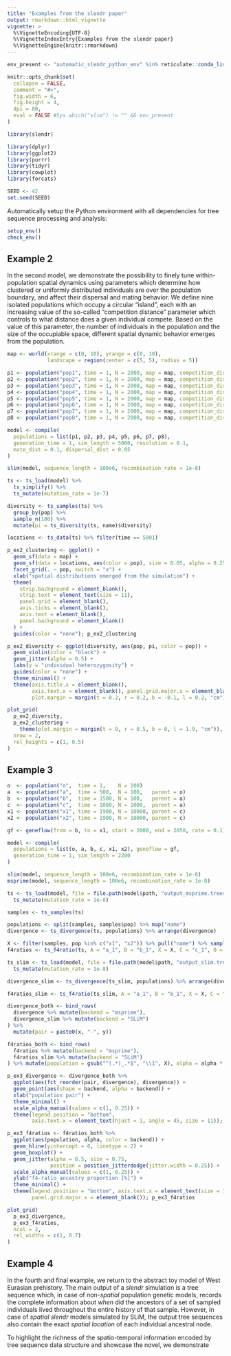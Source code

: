 ```yaml
---
title: "Examples from the slendr paper"
output: rmarkdown::html_vignette
vignette: >
  %\VignetteEncoding{UTF-8}
  %\VignetteIndexEntry{Examples from the slendr paper}
  %\VignetteEngine{knitr::rmarkdown}
---
```


```r
env_present <- "automatic_slendr_python_env" %in% reticulate::conda_list()$name

knitr::opts_chunk$set(
  collapse = FALSE,
  comment = "#>",
  fig.width = 6,
  fig.height = 4,
  dpi = 80,
  eval = FALSE #Sys.which("slim") != "" && env_present
)
```

```r
library(slendr)

library(dplyr)
library(ggplot2)
library(purrr)
library(tidyr)
library(cowplot)
library(forcats)

SEED <- 42
set.seed(SEED)
```

Automatically setup the Python environment with all dependencies for tree sequence processing and analysis:

```r
setup_env()
check_env()
```

## Example 2

In the second model, we demonstrate the possibility to finely tune within-population spatial dynamics using parameters which determine how clustered or uniformly distributed individuals are over the population boundary, and affect their dispersal and mating behavior. We define nine isolated populations which occupy a circular "island", each with an increasing value of the so-called "competition distance" parameter which controls to what distance does a given individual compete. Based on the value of this parameter, the number of individuals in the population and the size of the occupiable space, different spatial dynamic behavior emerges from the population.


```r
map <- world(xrange = c(0, 10), yrange = c(0, 10),
             landscape = region(center = c(5, 5), radius = 5))

p1 <- population("pop1", time = 1, N = 2000, map = map, competition_dist = 0.01)
p2 <- population("pop2", time = 1, N = 2000, map = map, competition_dist = 9)
p3 <- population("pop3", time = 1, N = 2000, map = map, competition_dist = 6)
p4 <- population("pop4", time = 1, N = 2000, map = map, competition_dist = 5)
p5 <- population("pop5", time = 1, N = 2000, map = map, competition_dist = 4)
p6 <- population("pop6", time = 1, N = 2000, map = map, competition_dist = 3)
p7 <- population("pop7", time = 1, N = 2000, map = map, competition_dist = 2)
p8 <- population("pop8", time = 1, N = 2000, map = map, competition_dist = 1)

model <- compile(
  populations = list(p1, p2, p3, p4, p5, p6, p7, p8),
  generation_time = 1, sim_length = 5000, resolution = 0.1,
  mate_dist = 0.1, dispersal_dist = 0.05
)

slim(model, sequence_length = 100e6, recombination_rate = 1e-8)

ts <- ts_load(model) %>%
  ts_simplify() %>%
  ts_mutate(mutation_rate = 1e-7)

diversity <- ts_samples(ts) %>%
  group_by(pop) %>%
  sample_n(100) %>%
  mutate(pi = ts_diversity(ts, name)$diversity)
```

```r
locations <- ts_data(ts) %>% filter(time == 5001)

p_ex2_clustering <- ggplot() +
  geom_sf(data = map) +
  geom_sf(data = locations, aes(color = pop), size = 0.05, alpha = 0.25) +
  facet_grid(. ~ pop, switch = "x") +
  xlab("spatial distributions emerged from the simulation") +
  theme(
    strip.background = element_blank(),
    strip.text = element_text(size = 11),
    panel.grid = element_blank(),
    axis.ticks = element_blank(),
    axis.text = element_blank(),
    panel.background = element_blank()
  ) +
  guides(color = "none"); p_ex2_clustering

p_ex2_diversity <- ggplot(diversity, aes(pop, pi, color = pop)) +
  geom_violin(color = "black") +
  geom_jitter(alpha = 0.5) +
  labs(y = "individual heterozygosity") +
  guides(color = "none") +
  theme_minimal() +
  theme(axis.title.x = element_blank(),
        axis.text.x = element_blank(), panel.grid.major.x = element_blank(),
        plot.margin = margin(t = 0.2, r = 0.2, b = -0.1, l = 0.2, "cm")); p_ex2_diversity

plot_grid(
  p_ex2_diversity,
  p_ex2_clustering +
    theme(plot.margin = margin(t = 0, r = 0.5, b = 0, l = 1.9, "cm")),
  nrow = 2,
  rel_heights = c(1, 0.5)
)
```

## Example 3

```r
o  <- population("o",  time = 1,    N = 100)
a  <- population("a",  time = 500,  N = 100,   parent = o)
b  <- population("b",  time = 1500, N = 100,   parent = a)
c  <- population("c",  time = 1000, N = 1000,  parent = a)
x1 <- population("x1", time = 1900, N = 10000, parent = c)
x2 <- population("x2", time = 1900, N = 10000, parent = c)

gf <- geneflow(from = b, to = x1, start = 2000, end = 2050, rate = 0.1)

model <- compile(
  populations = list(o, a, b, c, x1, x2), geneflow = gf,
  generation_time = 1, sim_length = 2200
)

slim(model, sequence_length = 100e6, recombination_rate = 1e-8)
msprime(model, sequence_length = 100e6, recombination_rate = 1e-8)

ts <- ts_load(model, file = file.path(model$path, "output_msprime.trees")) %>%
  ts_mutate(mutation_rate = 1e-8)

samples <- ts_samples(ts)

populations <- split(samples, samples$pop) %>% map("name")
divergence <- ts_divergence(ts, populations) %>% arrange(divergence)

X <- filter(samples, pop %in% c("x1", "x2")) %>% pull("name") %>% sample(100)
f4ratios <- ts_f4ratio(ts, A = "a_1", B = "b_1", X = X, C = "c_1", O = "o_1")
```

```r
ts_slim <- ts_load(model, file = file.path(model$path, "output_slim.trees")) %>%
  ts_mutate(mutation_rate = 1e-8)

divergence_slim <- ts_divergence(ts_slim, populations) %>% arrange(divergence)

f4ratios_slim <- ts_f4ratio(ts_slim, A = "a_1", B = "b_1", X = X, C = "c_1", O = "o_1")

divergence_both <- bind_rows(
  divergence %>% mutate(backend = "msprime"),
  divergence_slim %>% mutate(backend = "SLiM")
) %>%
  mutate(pair = paste0(x, "-", y))

f4ratios_both <- bind_rows(
  f4ratios %>% mutate(backend = "msprime"),
  f4ratios_slim %>% mutate(backend = "SLiM")
) %>% mutate(population = gsub("^(.*)_.*$", "\\1", X), alpha = alpha * 100)
```

```r
p_ex3_divergence <- divergence_both %>%
  ggplot(aes(fct_reorder(pair, divergence), divergence)) +
  geom_point(aes(shape = backend, alpha = backend)) +
  xlab("population pair") +
  theme_minimal() +
  scale_alpha_manual(values = c(1, 0.25)) +
  theme(legend.position = "bottom",
        axis.text.x = element_text(hjust = 1, angle = 45, size = 11)); p_ex3_divergence

p_ex3_f4ratios <- f4ratios_both %>%
  ggplot(aes(population, alpha, color = backend)) + 
  geom_hline(yintercept = 0, linetype = 2) +
  geom_boxplot() +
  geom_jitter(alpha = 0.5, size = 0.75,
              position = position_jitterdodge(jitter.width = 0.25)) +
  scale_alpha_manual(values = c(1, 0.25)) +
  ylab("f4-ratio ancestry proportion [%]") +
  theme_minimal() +
  theme(legend.position = "bottom", axis.text.x = element_text(size = 11),
        panel.grid.major.x = element_blank()); p_ex3_f4ratios

plot_grid(
  p_ex3_divergence,
  p_ex3_f4ratios,
  ncol = 2,
  rel_widths = c(1, 0.7)
)
```

## Example 4

In the fourth and final example, we return to the abstract toy model of West Eurasian prehistory. The main output of a _slendr_ simulation is a tree sequence which, in case of _non-spatial_ population genetic models, records the complete information about _when_ did the ancestors of a set of sampled individuals lived throughout the entire history of that sample. However, in case of _spatial_ _slendr_ models simulated by SLiM, the output tree sequences also contain the exact _spatial location_ of each individual ancestral node.

To highlight the richness of the spatio-temporal information encoded by tree sequence data structure and showcase the novel, we demonstrate 

